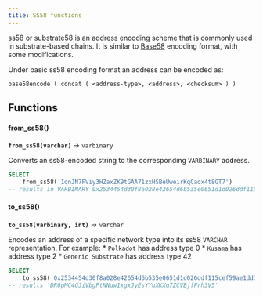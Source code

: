 ```yaml
---
title: SS58 functions
---
```


ss58 or substrate58 is an address encoding scheme that is commonly used in substrate-based chains. It is similar to [Base58](/query-engine/Functions-and-operators/base58) encoding format, with some modifications.

Under basic ss58 encoding format an address can be encoded as:
```
base58encode ( concat ( <address-type>, <address>, <checksum> ) )
```

## Functions

#### from_ss58()
**`from_ss58(varchar)`** → `varbinary`

Converts an ss58-encoded string to the corresponding `VARBINARY` address.

```sql
SELECT 
    from_ss58('1qnJN7FViy3HZaxZK9tGAA71zxHSBeUweirKqCaox4t8GT7')
-- results in VARBINARY 0x2534454d30f8a028e42654d6b535e0651d1d026ddf115cef59ae1dd71bae074e
```

#### to_ss58()
**`to_ss58(varbinary, int)`** → `varchar`

Encodes an address of a specific network type into its ss58 `VARCHAR` representation. For example:
    * `Polkadot` has address type 0
    * `Kusama` has address type 2
    * `Generic Substrate` has address type 42

```sql
SELECT 
    to_ss58('0x2534454d30f8a028e42654d6b535e0651d1d026ddf115cef59ae1dd71bae074e', 2)
-- results 'DR6pMC4GJiVbgPtNNuw1xgxJyEsYYuXKXq7ZCVBjfFrh3V5'
```
